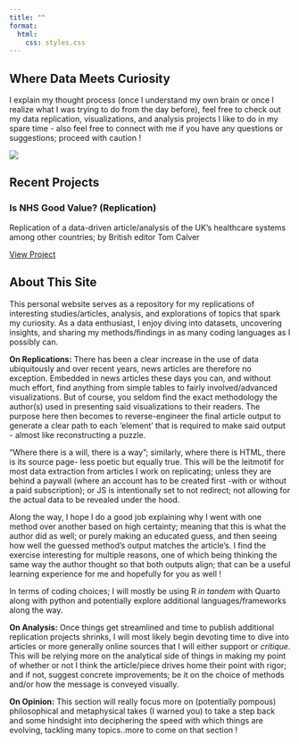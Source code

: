 ```yaml
---
title: ""
format:
  html:
    css: styles.css
---
```


:::: {.header-banner .grid}

::: {.g-col-5}
# Where Data Meets Curiosity {.text-center}
  
I explain my thought process (once I understand my own brain or once I realize what I was trying to do from the day before), feel free to check out my data replication, visualizations, and analysis projects I like to do in my spare time - also feel free to connect with me if you have any questions or suggestions; proceed with caution !
:::

::: {.g-col-4 .gif-container .text-center}
![](giphy.gif){.rounded-gif}
:::

::::

## Recent Projects

::: {.project-card}
### **Is NHS Good Value? (Replication)** {.project-title}

Replication of a data-driven article/analysis of the UK's healthcare systems among other countries; by British editor Tom Calver

[View Project](tom-calver-article-NHS.qmd){.btn .btn-primary}
:::

<!-- more projections go here once i engage in more work on this -->

## About This Site

This personal website serves as a repository for my replications of interesting studies/articles, analysis, and explorations of topics that spark my curiosity. As a data enthusiast, I enjoy diving into datasets, uncovering insights, and sharing my methods/findings in as many coding languages as I possibly can. 

**On Replications:** There has been a clear increase in the use of data ubiquitously and over recent years, news articles are therefore no exception. 
Embedded in news articles these days you can, and without much effort, find anything from simple tables to fairly involved/advanced visualizations.
But of course, you seldom find the exact methodology the author(s) used in presenting said visualizations to their readers. 
The purpose here then becomes to reverse-engineer the final article output to generate a clear path to each 'element' that is required to make said output - almost like reconstructing a puzzle. 

"Where there is a will, there is a way"; similarly, where there is HTML, there is its source page- less poetic but equally true.
This will be the leitmotif for most data extraction from articles I work on replicating; unless they are behind a paywall (where an account has to be created first -with or without a paid subscription); or JS is intentionally set to not redirect; not allowing for the actual data to be revealed under the hood. 

Along the way, I hope I do a good job explaining why I went with one method over another based on high certainty; meaning that this is what the author did as well; or purely making an educated guess, and then seeing how well the guessed method's output matches the article's. 
I find the exercise interesting for multiple reasons, one of which being thinking the same way the author thought so that both outputs align; that can be a useful learning experience for me and hopefully for you as well ! 

In terms of coding choices; I will mostly be using R *in tandem* with Quarto along with python and potentially explore additional languages/frameworks along the way.

**On Analysis:** Once things get streamlined and time to publish additional replication projects shrinks, I will most likely begin devoting time to dive into articles or more generally online sources that I will either support or *critique*. This will be relying more on the analytical side of things in making my point of whether or not I think the article/piece drives home their point with rigor; and if not, suggest concrete improvements; be it on the choice of methods and/or how the message is conveyed visually.

**On Opinion:** This section will really focus more on (potentially pompous) philosophical and metaphysical takes (I warned you) to take a step back and some hindsight into deciphering the speed with which things are evolving, tackling many topics..more to come on that section ! 


